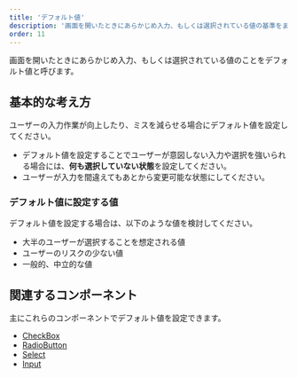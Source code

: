 ```yaml
---
title: 'デフォルト値'
description: '画面を開いたときにあらかじめ入力、もしくは選択されている値の基準をまとめています。'
order: 11
---
```

画面を開いたときにあらかじめ入力、もしくは選択されている値のことをデフォルト値と呼びます。


## 基本的な考え方
ユーザーの入力作業が向上したり、ミスを減らせる場合にデフォルト値を設定してください。

- デフォルト値を設定することでユーザーが意図しない入力や選択を強いられる場合には、**何も選択していない状態**を設定してください。
- ユーザーが入力を間違えてもあとから変更可能な状態にしてください。

### デフォルト値に設定する値
デフォルト値を設定する場合は、以下のような値を検討してください。

- 大半のユーザーが選択することを想定される値
- ユーザーのリスクの少ない値
- 一般的、中立的な値

## 関連するコンポーネント
主にこれらのコンポーネントでデフォルト値を設定できます。

- [CheckBox](/products/components/check-box/#h2-3)
- [RadioButton](/products/components/radio-button/#h2-2)
- [Select](/products/components/select/#h2-1)
- [Input](/products/components/input/#h2-4)